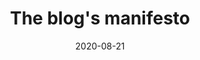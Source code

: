 ---
title: The blog's manifesto
slug: my-first-post
date: 2020-08-21
featureImage: blog1.jpg
excerpt: Adipisicing ipsum qui labore ex proident et Lorem amet tempor tempor voluptate. Consectetur ut commodo adipisicing elit veniam consequat mollit consequat velit officia tempor est. Eu velit labore sint veniam sunt aute exercitation reprehenderit ullamco adipisicing sit. Officia cupidatat ut duis et id proident qui. Aliquip non adipisicing cillum reprehenderit non. Sint sunt nostrud id adipisicing laboris consequat ut nostrud laboris aliqua cupidatat. Laboris non ea esse do eu consectetur commodo.
---